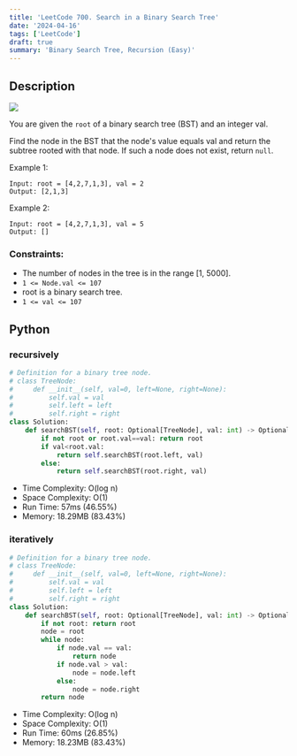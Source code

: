 ```yaml
---
title: 'LeetCode 700. Search in a Binary Search Tree'
date: '2024-04-16'
tags: ['LeetCode']
draft: true
summary: 'Binary Search Tree, Recursion (Easy)'
---
```


## Description

[![](https://img.shields.io/badge/Easy-green)](https://leetcode.com/problems/search-in-a-binary-search-tree/)

You are given the `root` of a binary search tree (BST) and an integer val.

Find the node in the BST that the node's value equals val and return the subtree rooted with that node. If such a node does not exist, return `null`.

Example 1:
```
Input: root = [4,2,7,1,3], val = 2
Output: [2,1,3]
```

Example 2:
```
Input: root = [4,2,7,1,3], val = 5
Output: []
```

### Constraints:

- The number of nodes in the tree is in the range [1, 5000].
- `1 <= Node.val <= 107`
- root is a binary search tree.
- `1 <= val <= 107`

## Python

### recursively

```python
# Definition for a binary tree node.
# class TreeNode:
#     def __init__(self, val=0, left=None, right=None):
#         self.val = val
#         self.left = left
#         self.right = right
class Solution:
    def searchBST(self, root: Optional[TreeNode], val: int) -> Optional[TreeNode]:
        if not root or root.val==val: return root
        if val<root.val:
            return self.searchBST(root.left, val)
        else:
            return self.searchBST(root.right, val)
```
- Time Complexity: O(log n)
- Space Complexity: O(1)
- Run Time: 57ms (46.55%)
- Memory: 18.29MB (83.43%)

### iteratively

```python
# Definition for a binary tree node.
# class TreeNode:
#     def __init__(self, val=0, left=None, right=None):
#         self.val = val
#         self.left = left
#         self.right = right
class Solution:
    def searchBST(self, root: Optional[TreeNode], val: int) -> Optional[TreeNode]:
        if not root: return root
        node = root
        while node:
            if node.val == val:
                return node
            if node.val > val:
                node = node.left
            else:
                node = node.right
        return node
```
- Time Complexity: O(log n)
- Space Complexity: O(1)
- Run Time: 60ms (26.85%)
- Memory: 18.23MB (83.43%)

